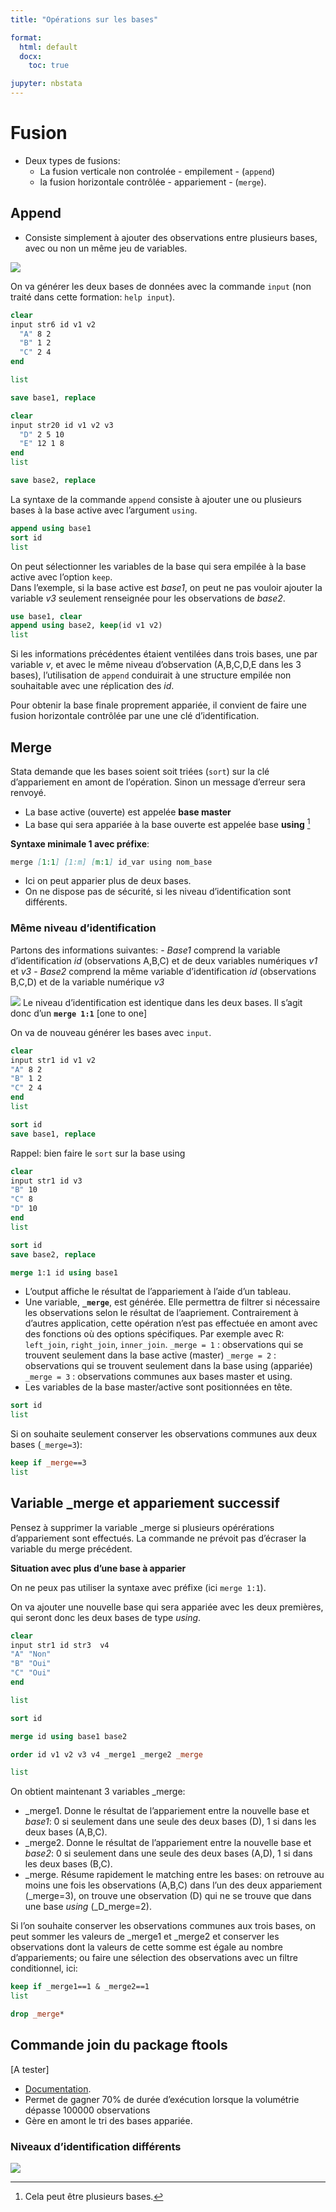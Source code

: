 ```yaml
---
title: "Opérations sur les bases"

format: 
  html: default
  docx:
    toc: true

jupyter: nbstata
---
```


# Fusion

- Deux types de fusions:
  - La fusion verticale non controlée - empilement - (`append`)
  - la fusion horizontale contrôlée - appariement - (`merge`).  


## Append 

- Consiste simplement à ajouter des observations entre plusieurs bases, avec ou non un même jeu de variables. 

![](img6/img1.png)


On va générer les deux bases de données avec la commande `input` (non traité dans cette formation: `help input`). 


```stata
clear 
input str6 id v1 v2
  "A" 8 2 
  "B" 1 2 
  "C" 2 4
end

list

save base1, replace
```

```stata
clear 
input str20 id v1 v2 v3
  "D" 2 5 10
  "E" 12 1 8 
end
list

save base2, replace
```



La syntaxe de la commande `append` consiste à ajouter une ou plusieurs bases à la base active avec l'argument `using`.  

```stata
append using base1
sort id
list
```

On peut sélectionner les variables de la base qui sera empilée à la base active avec l'option `keep`.   
Dans l'exemple, si la base active est *base1*, on peut ne pas vouloir ajouter la variable *v3* seulement renseignée pour les observations de *base2*.

```stata
use base1, clear
append using base2, keep(id v1 v2)
list 
```


Si les informations précédentes étaient ventilées dans trois bases, une par variable *v*, et avec le même niveau d'observation (A,B,C,D,E dans les 3 bases), l'utilisation  de `append` conduirait à une structure empilée non souhaitable avec une réplication des *id*.

Pour obtenir la base finale proprement appariée, il convient de faire une fusion horizontale contrôlée par une une clé d'identification.

::: callout-important


## Merge

Stata demande que les bases soient soit triées (`sort`) sur la clé d'appariement en amont de l'opération. Sinon un message d'erreur sera renvoyé.  
:::

* La base active (ouverte) est appelée **base master**
* La base qui sera appariée à la base ouverte est appelée base **using** ^[Cela peut être plusieurs bases.]


**Syntaxe minimale 1 avec préfixe**:  
```markdown
merge [1:1] [1:m] [m:1] id_var using nom_base
```


* Ici on peut apparier plus de deux bases. 
* On ne dispose pas de sécurité, si les niveau d'identification sont différents. 


### Même niveau d'identification

Partons des informations suivantes: 
- *Base1* comprend la variable d'identification *id* (observations A,B,C) et de deux variables numériques *v1* et *v3*
- *Base2* comprend la même variable d'identification *id* (observations B,C,D) et de la variable numérique *v3*

![](img6/img3.png)
Le niveau d'identification est identique dans les deux bases. Il s'agit donc d'un **`merge 1:1`**  [one to one]

On va de nouveau générer les bases avec `input`.  

```stata
clear 
input str1 id v1 v2 
"A" 8 2 
"B" 1 2
"C" 2 4 
end
list

sort id
save base1, replace
```

Rappel: bien faire le `sort` sur la base using

```stata
clear
input str1 id v3 
"B" 10 
"C" 8
"D" 10 
end
list

sort id
save base2, replace 
```


```stata
merge 1:1 id using base1
```

* L'output affiche le résultat de l'appariement à l'aide d'un tableau.
* Une variable, **`_merge`**, est générée. Elle permettra de filtrer si nécessaire les observations selon le résultat de l'aapriement. Contrairement à d'autres application, cette opération n'est pas effectuée en amont avec des fonctions où des options spécifiques. Par exemple avec R: `left_join`, `right_join`, `inner_join`.
  `_merge = 1` : observations qui se trouvent seulement dans la base active (master)
  `_merge = 2` : observations qui se trouvent seulement dans la base using (appariée)
  `_merge = 3` : observations communes aux bases master et using.
* Les variables de la base master/active sont positionnées en tête.


```stata
sort id
list
```

Si on souhaite seulement  conserver les observations communes aux deux bases (`_merge=3`): 

```stata
keep if _merge==3
list
```

::: callout-warning

## Variable _merge et appariement successif

Pensez à supprimer la variable _merge si plusieurs opérérations d'appariement sont effectués. La commande ne prévoit pas 
d'écraser la variable du merge précédent.
:::

**Situation avec plus d'une base à apparier**

On ne peux pas utiliser la syntaxe avec préfixe (ici `merge 1:1`). 

On va ajouter une nouvelle base qui sera appariée avec les deux premières, qui seront donc les deux bases de type *using*.

```stata
clear
input str1 id str3  v4 
"A" "Non" 
"B" "Oui" 
"C" "Oui" 
end

list 

sort id
```

```stata
merge id using base1 base2

order id v1 v2 v3 v4 _merge1 _merge2 _merge 

list
```

On obtient maintenant 3 variables _merge:  

* _merge1. Donne le résultat de l'appariement entre la nouvelle base et *base1*: 0 si seulement dans une seule des deux bases (D), 1 si dans les deux bases (A,B,C).
* _merge2. Donne le résultat de l'appariement entre la nouvelle base et *base2*: 0 si seulement dans une seule des deux bases (A,D), 1 si dans les deux bases (B,C). 
* _merge. Résume rapidement le matching entre les bases: on retrouve au moins une fois les observations (A,B,C) dans l'un des deux appariement (_merge=3), on trouve une observation (D) qui ne se trouve que dans une base *using* (_D_merge=2).  

Si l'on souhaite conserver les observations communes aux trois bases, on peut sommer les valeurs de _merge1 et _merge2 et conserver les observations dont la valeurs de cette somme est égale au nombre d'appariements; ou faire une sélection des observations avec un filtre conditionnel, ici: 

```stata
keep if _merge1==1 & _merge2==1
list

drop _merge*
```


::: callout-tip

## Commande join du package ftools

[A tester] 

- [Documentation](https://github.com/sergiocorreia/ftools). 
- Permet de gagner 70% de durée d'exécution lorsque la volumétrie dépasse 100000 observations
- Gère en amont le tri des bases appariée.

:::

### Niveaux d'identification différents



![](img6/img2.png)

